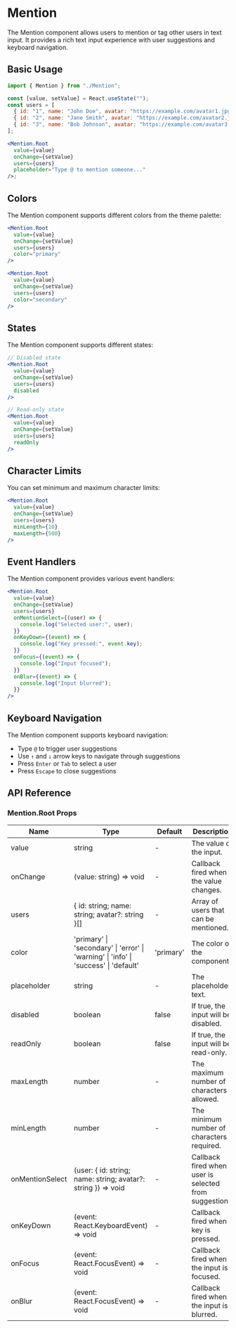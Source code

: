 # Mention

The Mention component allows users to mention or tag other users in text input. It provides a rich text input experience with user suggestions and keyboard navigation.

## Basic Usage

```jsx
import { Mention } from "./Mention";

const [value, setValue] = React.useState("");
const users = [
  { id: "1", name: "John Doe", avatar: "https://example.com/avatar1.jpg" },
  { id: "2", name: "Jane Smith", avatar: "https://example.com/avatar2.jpg" },
  { id: "3", name: "Bob Johnson", avatar: "https://example.com/avatar3.jpg" },
];

<Mention.Root
  value={value}
  onChange={setValue}
  users={users}
  placeholder="Type @ to mention someone..."
/>;
```

## Colors

The Mention component supports different colors from the theme palette:

```jsx
<Mention.Root
  value={value}
  onChange={setValue}
  users={users}
  color="primary"
/>

<Mention.Root
  value={value}
  onChange={setValue}
  users={users}
  color="secondary"
/>
```

## States

The Mention component supports different states:

```jsx
// Disabled state
<Mention.Root
  value={value}
  onChange={setValue}
  users={users}
  disabled
/>

// Read-only state
<Mention.Root
  value={value}
  onChange={setValue}
  users={users}
  readOnly
/>
```

## Character Limits

You can set minimum and maximum character limits:

```jsx
<Mention.Root
  value={value}
  onChange={setValue}
  users={users}
  minLength={10}
  maxLength={500}
/>
```

## Event Handlers

The Mention component provides various event handlers:

```jsx
<Mention.Root
  value={value}
  onChange={setValue}
  users={users}
  onMentionSelect={(user) => {
    console.log("Selected user:", user);
  }}
  onKeyDown={(event) => {
    console.log("Key pressed:", event.key);
  }}
  onFocus={(event) => {
    console.log("Input focused");
  }}
  onBlur={(event) => {
    console.log("Input blurred");
  }}
/>
```

## Keyboard Navigation

The Mention component supports keyboard navigation:

- Type `@` to trigger user suggestions
- Use `↑` and `↓` arrow keys to navigate through suggestions
- Press `Enter` or `Tab` to select a user
- Press `Escape` to close suggestions

## API Reference

### Mention.Root Props

| Name            | Type                                                                                 | Default   | Description                                              |
| --------------- | ------------------------------------------------------------------------------------ | --------- | -------------------------------------------------------- |
| value           | string                                                                               | -         | The value of the input.                                  |
| onChange        | (value: string) => void                                                              | -         | Callback fired when the value changes.                   |
| users           | { id: string; name: string; avatar?: string }[]                                      | -         | Array of users that can be mentioned.                    |
| color           | 'primary' \| 'secondary' \| 'error' \| 'warning' \| 'info' \| 'success' \| 'default' | 'primary' | The color of the component.                              |
| placeholder     | string                                                                               | -         | The placeholder text.                                    |
| disabled        | boolean                                                                              | false     | If true, the input will be disabled.                     |
| readOnly        | boolean                                                                              | false     | If true, the input will be read-only.                    |
| maxLength       | number                                                                               | -         | The maximum number of characters allowed.                |
| minLength       | number                                                                               | -         | The minimum number of characters required.               |
| onMentionSelect | (user: { id: string; name: string; avatar?: string }) => void                        | -         | Callback fired when a user is selected from suggestions. |
| onKeyDown       | (event: React.KeyboardEvent<HTMLTextAreaElement>) => void                            | -         | Callback fired when a key is pressed.                    |
| onFocus         | (event: React.FocusEvent<HTMLTextAreaElement>) => void                               | -         | Callback fired when the input is focused.                |
| onBlur          | (event: React.FocusEvent<HTMLTextAreaElement>) => void                               | -         | Callback fired when the input is blurred.                |

```

```
